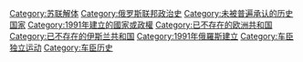 {{Catmore}}
[[Category:苏联解体|Category:苏联解体]]
[[Category:俄罗斯联邦政治史|Category:俄罗斯联邦政治史]]
[[Category:未被普遍承认的历史国家|Category:未被普遍承认的历史国家]]
[[Category:1991年建立的國家或政權|Category:1991年建立的國家或政權]]
[[Category:已不存在的欧洲共和国|Category:已不存在的欧洲共和国]]
[[Category:已不存在的伊斯兰共和国|Category:已不存在的伊斯兰共和国]]
[[Category:1991年俄羅斯建立|Category:1991年俄羅斯建立]]
[[Category:车臣独立运动|Category:车臣独立运动]]
[[Category:车臣历史|Category:车臣历史]]